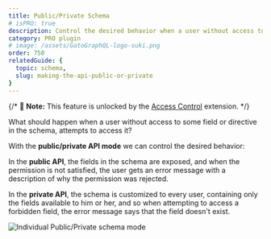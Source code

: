 ```yaml
---
title: Public/Private Schema
# isPRO: true
description: Control the desired behavior when a user without access to some field or directive in the schema attempts to access it.
category: PRO plugin
# image: /assets/GatoGraphQL-logo-suki.png
order: 750
relatedGuide: {
  topic: schema,
  slug: making-the-api-public-or-private
}
---
```


{/* 📣 **Note:** This feature is unlocked by the [Access Control](/extensions/access-control) extension. */}

What should happen when a user without access to some field or directive in the schema, attempts to access it?

With the **public/private API mode** we can control the desired behavior:

In the **public API**, the fields in the schema are exposed, and when the permission is not satisfied, the user gets an error message with a description of why the permission was rejected.

In the **private API**, the schema is customized to every user, containing only the fields available to him or her, and so when attempting to access a forbidden field, the error message says that the field doesn't exist.

![Individual Public/Private schema mode](/assets/guides/upstream-pro/acl-public-private-schema-mode.png "Individual Public/Private schema mode")
